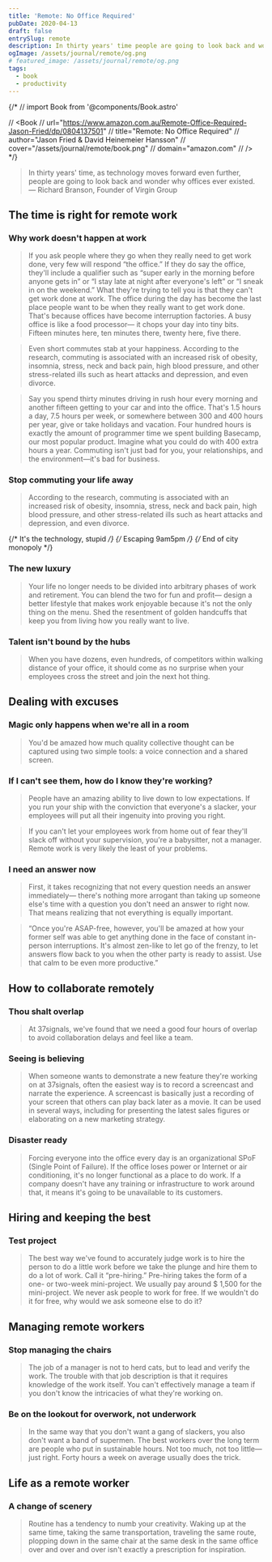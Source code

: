 ```yaml
---
title: 'Remote: No Office Required'
pubDate: 2020-04-13
draft: false
entrySlug: remote
description: In thirty years' time people are going to look back and wonder why offices ever existed.
ogImage: /assets/journal/remote/og.png
# featured_image: /assets/journal/remote/og.png
tags:
  - book
  - productivity
---
```


{/* // import Book from '@components/Book.astro'

// <Book
// url="https://www.amazon.com.au/Remote-Office-Required-Jason-Fried/dp/0804137501"
// title="Remote: No Office Required"
// author="Jason Fried & David Heinemeier Hansson"
// cover="/assets/journal/remote/book.png"
// domain="amazon.com"
// /> */}

> In thirty years' time, as technology moves forward even further, people are going to look back and wonder why offices ever existed. <br />
> — Richard Branson, Founder of Virgin Group

## The time is right for remote work

### Why work doesn't happen at work

> If you ask people where they go when they really need to get work done, very few will respond “the office.” If they do say the office, they'll include a qualifier such as “super early in the morning before anyone gets in” or “I stay late at night after everyone's left” or “I sneak in on the weekend.” What they're trying to tell you is that they can't get work done at work. The office during the day has become the last place people want to be when they really want to get work done. That's because offices have become interruption factories. A busy office is like a food processor— it chops your day into tiny bits. Fifteen minutes here, ten minutes there, twenty here, five there.

> Even short commutes stab at your happiness. According to the research, commuting is associated with an increased risk of obesity, insomnia, stress, neck and back pain, high blood pressure, and other stress-related ills such as heart attacks and depression, and even divorce.

> Say you spend thirty minutes driving in rush hour every morning and another fifteen getting to your car and into the office. That's 1.5 hours a day, 7.5 hours per week, or somewhere between 300 and 400 hours per year, give or take holidays and vacation. Four hundred hours is exactly the amount of programmer time we spent building Basecamp, our most popular product. Imagine what you could do with 400 extra hours a year. Commuting isn't just bad for you, your relationships, and the environment—it's bad for business.

### Stop commuting your life away

> According to the research, commuting is associated with an increased risk of obesity, insomnia, stress, neck and back pain, high blood pressure, and other stress-related ills such as heart attacks and depression, and even divorce.

{/* It's the technology, stupid */}
{/* Escaping 9am5pm */}
{/* End of city monopoly */}

### The new luxury

> Your life no longer needs to be divided into arbitrary phases of work and retirement. You can blend the two for fun and profit— design a better lifestyle that makes work enjoyable because it's not the only thing on the menu. Shed the resentment of golden handcuffs that keep you from living how you really want to live.

### Talent isn't bound by the hubs

> When you have dozens, even hundreds, of competitors within walking distance of your office, it should come as no surprise when your employees cross the street and join the next hot thing.

## Dealing with excuses

### Magic only happens when we're all in a room

> You'd be amazed how much quality collective thought can be captured using two simple tools: a voice connection and a shared screen.

### If I can't see them, how do I know they're working?

> People have an amazing ability to live down to low expectations. If you run your ship with the conviction that everyone's a slacker, your employees will put all their ingenuity into proving you right.

> If you can't let your employees work from home out of fear they'll slack off without your supervision, you're a babysitter, not a manager. Remote work is very likely the least of your problems.

### I need an answer now

> First, it takes recognizing that not every question needs an answer immediately— there's nothing more arrogant than taking up someone else's time with a question you don't need an answer to right now. That means realizing that not everything is equally important.

> “Once you're ASAP-free, however, you'll be amazed at how your former self was able to get anything done in the face of constant in-person interruptions. It's almost zen-like to let go of the frenzy, to let answers flow back to you when the other party is ready to assist. Use that calm to be even more productive.”

## How to collaborate remotely

### Thou shalt overlap

> At 37signals, we've found that we need a good four hours of overlap to avoid collaboration delays and feel like a team.

### Seeing is believing

> When someone wants to demonstrate a new feature they're working on at 37signals, often the easiest way is to record a screencast and narrate the experience. A screencast is basically just a recording of your screen that others can play back later as a movie. It can be used in several ways, including for presenting the latest sales figures or elaborating on a new marketing strategy.

### Disaster ready

> Forcing everyone into the office every day is an organizational SPoF (Single Point of Failure). If the office loses power or Internet or air conditioning, it's no longer functional as a place to do work. If a company doesn't have any training or infrastructure to work around that, it means it's going to be unavailable to its customers.

## Hiring and keeping the best

### Test project

> The best way we've found to accurately judge work is to hire the person to do a little work before we take the plunge and hire them to do a lot of work. Call it “pre-hiring.” Pre-hiring takes the form of a one- or two-week mini-project. We usually pay around \$ 1,500 for the mini-project. We never ask people to work for free. If we wouldn't do it for free, why would we ask someone else to do it?

## Managing remote workers

### Stop managing the chairs

> The job of a manager is not to herd cats, but to lead and verify the work. The trouble with that job description is that it requires knowledge of the work itself. You can't effectively manage a team if you don't know the intricacies of what they're working on.

### Be on the lookout for overwork, not underwork

> In the same way that you don't want a gang of slackers, you also don't want a band of supermen. The best workers over the long term are people who put in sustainable hours. Not too much, not too little— just right. Forty hours a week on average usually does the trick.

## Life as a remote worker

### A change of scenery

> Routine has a tendency to numb your creativity. Waking up at the same time, taking the same transportation, traveling the same route, plopping down in the same chair at the same desk in the same office over and over and over isn't exactly a prescription for inspiration.
